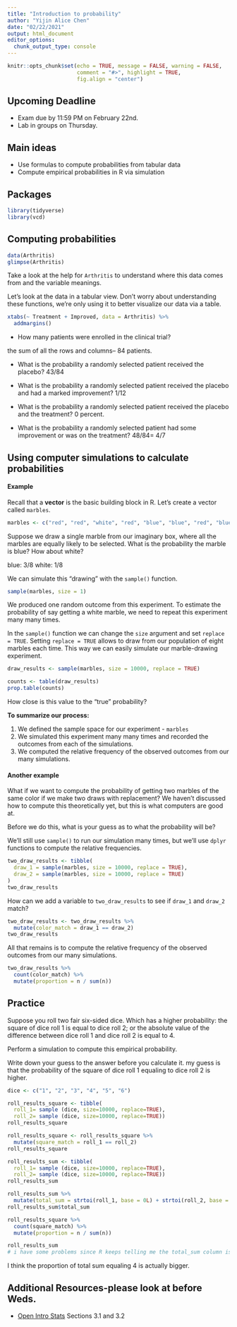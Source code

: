```yaml
---
title: "Introduction to probability"
author: "Yijin Alice Chen"
date: "02/22/2021"
output: html_document
editor_options: 
  chunk_output_type: console
---
```


```r
knitr::opts_chunk$set(echo = TRUE, message = FALSE, warning = FALSE,
                      comment = "#>", highlight = TRUE,
                      fig.align = "center")
```

## Upcoming Deadline

- Exam due by 11:59 PM on February 22nd.
- Lab in groups on Thursday.

## Main ideas

- Use formulas to compute probabilities from tabular data
- Compute empirical probabilities in R via simulation

## Packages

```r
library(tidyverse)
library(vcd)
```

## Computing probabilities

```r
data(Arthritis)
glimpse(Arthritis)
```

Take a look at the help for `Arthritis` to understand where this data comes
from and the variable meanings.

Let's look at the data in a tabular view. Don't worry about understanding these
functions, we're only using it to better visualize our data via a table.

```r
xtabs(~ Treatment + Improved, data = Arthritis) %>% 
  addmargins()
```

- How many patients were enrolled in the clinical trial?

the sum of all the rows and columns-- 84 patients.

- What is the probability a randomly selected patient received the placebo?
43/84

- What is the probability a randomly selected patient received the placebo
  and had a marked improvement?
1/12
  
- What is the probability a randomly selected patient received the placebo
  and the treatment?
  0 percent.
  
- What is the probability a randomly selected patient had some improvement or
  was on the treatment?
48/84= 4/7

## Using computer simulations to calculate probabilities

#### Example

Recall that a **vector** is the basic building block in R. Let's create
a vector called `marbles`.

```r
marbles <- c("red", "red", "white", "red", "blue", "blue", "red", "blue")
```

Suppose we draw a single marble from our imaginary box, where all the marbles
are equally likely to be selected. What is the probability the marble is blue? 
How about white?

blue: 3/8
white: 1/8

We can simulate this "drawing" with the `sample()` function.

```r
sample(marbles, size = 1)
```

We produced one random outcome from this experiment. To estimate the probability 
of say getting a white marble, we need to repeat this experiment many many
times.

In the `sample()` function we can change the `size` argument and set
`replace = TRUE`. Setting `replace = TRUE` allows to draw from our population
of eight marbles each time. This way we can easily simulate our marble-drawing 
experiment.

```r
draw_results <- sample(marbles, size = 10000, replace = TRUE)
```

```r
counts <- table(draw_results)
prop.table(counts)
```

How close is this value to the "true" probability?

**To summarize our process:**

1. We defined the sample space for our experiment - `marbles`
2. We simulated this experiment many many times and recorded the outcomes from
   each of the simulations.
3. We computed the relative frequency of the observed outcomes from our many
   simulations.
   
#### Another example

What if we want to compute the probability of getting two marbles of the same
color if we make two draws with replacement? We haven't discussed how to
compute this theoretically yet, but this is what computers are good at.

Before we do this, what is your guess as to what the probability will be?

We'll still use `sample()` to run our simulation many times, but we'll
use `dplyr` functions to compute the relative frequencies.

```r
two_draw_results <- tibble(
  draw_1 = sample(marbles, size = 10000, replace = TRUE),
  draw_2 = sample(marbles, size = 10000, replace = TRUE)
)
two_draw_results
```

How can we add a variable to `two_draw_results` to see if `draw_1` and `draw_2`
match?

```r
two_draw_results <- two_draw_results %>% 
  mutate(color_match = draw_1 == draw_2)
two_draw_results
```

All that remains is to compute the relative frequency of the observed outcomes 
from our many simulations.

```r
two_draw_results %>% 
  count(color_match) %>% 
  mutate(proportion = n / sum(n))
```

## Practice

Suppose you roll two fair six-sided dice. Which has a higher probability:
the square of dice roll 1 is equal to dice roll 2; or the absolute value of the
difference between dice roll 1 and dice roll 2 is equal to 4.

Perform a simulation to compute this empirical probability.

Write down your guess to the answer before you calculate it.
my guess is that the probability of the square of dice roll 1 equaling to dice roll 2 is higher.

```r
dice <- c("1", "2", "3", "4", "5", "6")
```

```r
roll_results_square <- tibble(
  roll_1= sample (dice, size=10000, replace=TRUE),
  roll_2= sample (dice, size=10000, replace=TRUE))
roll_results_square

roll_results_square <- roll_results_square %>% 
  mutate(square_match = roll_1 == roll_2)
roll_results_square
```

```r
roll_results_sum <- tibble(
  roll_1= sample (dice, size=10000, replace=TRUE),
  roll_2= sample (dice, size=10000, replace=TRUE))
roll_results_sum

roll_results_sum %>%
  mutate(total_sum = strtoi(roll_1, base = 0L) + strtoi(roll_2, base = 0L))
roll_results_sum$total_sum
```

```r
roll_results_square %>% 
  count(square_match) %>% 
  mutate(proportion = n / sum(n))
```

```r
roll_results_sum 
# i have some problems since R keeps telling me the total_sum column is unknown
```

I think the proportion of total sum equaling 4 is actually bigger.

## Additional Resources-please look at before Weds.

- [Open Intro Stats](https://www.openintro.org/book/os/) Sections 3.1 and 3.2
